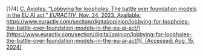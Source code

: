 \[174\]	[C. Axiotes, “Lobbying for loopholes: The battle over foundation models in the EU AI act,” *EURACTIV*, Nov. 24, 2023\. Available:](http://paperpile.com/b/Lj1YHA/6IKUx) [https://www.euractiv.com/section/digital/opinion/lobbying-for-loopholes-the-battle-over-foundation-models-in-the-eu-ai-act/](https://www.euractiv.com/section/digital/opinion/lobbying-for-loopholes-the-battle-over-foundation-models-in-the-eu-ai-act/)[. \[Accessed: Aug. 15, 2024\]](http://paperpile.com/b/Lj1YHA/6IKUx)